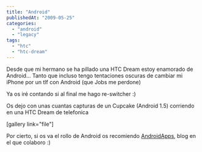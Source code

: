 ```yaml
---
title: "Android"
publishedAt: "2009-05-25"
categories: 
  - "android"
  - "legacy"
tags: 
  - "htc"
  - "htc-dream"
---
```


Desde que mi hermano se ha pillado una HTC Dream estoy enamorado de Android... Tanto que incluso tengo tentaciones oscuras de cambiar mi iPhone por un tlf con Android (que Jobs me perdone)

Ya os iré contando si al final me hago re-switcher :)

Os dejo con unas cuantas capturas de un Cupcake (Android 1.5) corriendo en una HTC Dream de telefonica

\[gallery link="file"\]

Por cierto, si os va el rollo de Android os recomiendo [AndroidApps](http://androidapps.es/), blog en el que colaboro :)
